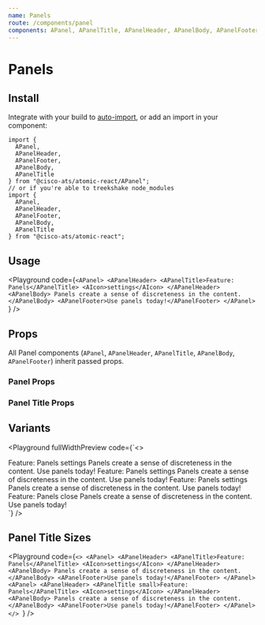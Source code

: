 ```yaml
---
name: Panels
route: /components/panel
components: APanel, APanelTitle, APanelHeader, APanelBody, APanelFooter
---
```



# Panels

## Install

Integrate with your build to [auto-import](?path=/docs/getting-started--page#integrating), or add an import in your component:

```
import {
  APanel,
  APanelHeader,
  APanelFooter,
  APanelBody,
  APanelTitle
} from "@cisco-ats/atomic-react/APanel";
// or if you're able to treekshake node_modules
import {
  APanel,
  APanelHeader,
  APanelFooter,
  APanelBody,
  APanelTitle
} from "@cisco-ats/atomic-react";
```

## Usage

<Playground
  code={`<APanel>
  <APanelHeader>
    <APanelTitle>Feature: Panels</APanelTitle>
    <AIcon>settings</AIcon>
  </APanelHeader>
  <APanelBody>
    Panels create a sense of discreteness in the content.
  </APanelBody>
  <APanelFooter>Use panels today!</APanelFooter>
</APanel>
`}
/>

## Props

All Panel components (`APanel`, `APanelHeader`, `APanelTitle`, `APanelBody`, `APanelFooter`) inherit passed props.

### Panel Props

<Props of="APanel" />

### Panel Title Props

<Props of="APanelTitle" />

## Variants

<Playground
  fullWidthPreview
  code={`<>
  <div className="d-flex">
    <APanel style={{flexBasis: "33%"}}>
      <APanelHeader>
        <APanelTitle>Feature: Panels</APanelTitle>
        <AIcon>settings</AIcon>
      </APanelHeader>
      <APanelBody>
        Panels create a sense of discreteness in the content.
      </APanelBody>
      <APanelFooter>Use panels today!</APanelFooter>
    </APanel>
    <APanel type="grey" style={{flexBasis: "33%"}}>
      <APanelHeader>
        <APanelTitle>Feature: Panels</APanelTitle>
        <AIcon>settings</AIcon>
      </APanelHeader>
      <APanelBody>
        Panels create a sense of discreteness in the content.
      </APanelBody>
      <APanelFooter>Use panels today!</APanelFooter>
    </APanel>
    <APanel type="white" style={{flexBasis: "33%"}}>
      <APanelHeader>
        <APanelTitle>Feature: Panels</APanelTitle>
        <AIcon>settings</AIcon>
      </APanelHeader>
      <APanelBody>
        Panels create a sense of discreteness in the content.
      </APanelBody>
      <APanelFooter>Use panels today!</APanelFooter>
    </APanel>
  </div>
  <div style={{padding: 20, position: "relative", minWidth: 300}}>
    <APanel type="dialog" style={{zIndex: 1}}>
      <APanelHeader>
        <APanelTitle>Feature: Panels</APanelTitle>
        <AIcon>close</AIcon>
      </APanelHeader>
      <APanelBody>
        Panels create a sense of discreteness in the content.
      </APanelBody>
      <APanelFooter>Use panels today!</APanelFooter>
    </APanel>
    <div
      style={{
        backgroundColor: "#000",
        opacity: 0.5,
        position: "absolute",
        top: 0,
        bottom: 0,
        right: 0,
        left: 0
      }}></div>
  </div>
</>`}
/>

## Panel Title Sizes

<Playground
  code={`<>
  <APanel>
    <APanelHeader>
      <APanelTitle>Feature: Panels</APanelTitle>
      <AIcon>settings</AIcon>
    </APanelHeader>
    <APanelBody>
      Panels create a sense of discreteness in the content.
    </APanelBody>
    <APanelFooter>Use panels today!</APanelFooter>
  </APanel>
  <APanel>
    <APanelHeader>
      <APanelTitle small>Feature: Panels</APanelTitle>
      <AIcon>settings</AIcon>
    </APanelHeader>
    <APanelBody>
      Panels create a sense of discreteness in the content.
    </APanelBody>
    <APanelFooter>Use panels today!</APanelFooter>
  </APanel>
</>
`}
/>
